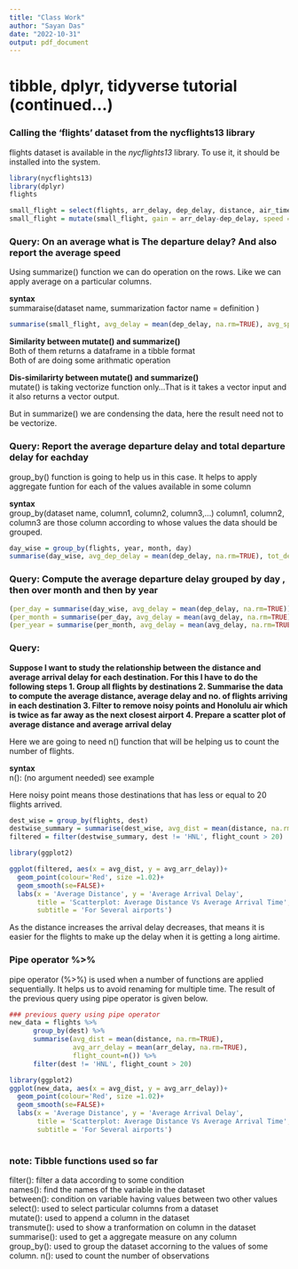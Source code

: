 ```yaml
---
title: "Class Work"
author: "Sayan Das"
date: "2022-10-31"
output: pdf_document
---
```


# tibble, dplyr, tidyverse tutorial (continued...)

### Calling the 'flights' dataset from the nycflights13 library
flights dataset is available in the *nycflights13* library. To use it, it should be installed into the system.
```r
library(nycflights13)
library(dplyr)
flights
```

```r
small_flight = select(flights, arr_delay, dep_delay, distance, air_time)
small_flight = mutate(small_flight, gain = arr_delay-dep_delay, speed = distance/air_time*60)
```

### Query: On an average what is The departure delay? And also report the average speed
Using summarize() function we can do operation on the rows. Like we can apply average on a particular columns. 

**syntax**  
summaraise(dataset name, summarization factor name = definition )
```r
summarise(small_flight, avg_delay = mean(dep_delay, na.rm=TRUE), avg_speed = mean(speed, na.rm=TRUE))
```

**Similarity between mutate() and summarize()**  
Both of them  returns a dataframe in a tibble format  
Both of are doing some arithmatic operation

**Dis-similarirty between mutate() and summarize()**  
mutate() is taking vectorize function only...That is it takes a vector input and it also returns a vector output.

But in summarize() we are condensing the data, here the result need not to be vectorize.

### Query: Report the average departure delay and total departure delay for eachday
group_by() function is going to help us in this case. It helps to apply aggregate funtion for each of the values available in some column

**syntax**  
group_by(dataset name, column1, column2, column3,...) column1, column2, column3 are those column according to whose values the data should be grouped.

```r
day_wise = group_by(flights, year, month, day)
summarise(day_wise, avg_dep_delay = mean(dep_delay, na.rm=TRUE), tot_dep_delay = sum(dep_delay, na.rm=TRUE))
```

### Query: Compute the average departure delay grouped by day , then over month  and then by year

```r
(per_day = summarise(day_wise, avg_delay = mean(dep_delay, na.rm=TRUE)))
(per_month = summarise(per_day, avg_delay = mean(avg_delay, na.rm=TRUE)))
(per_year = summarise(per_month, avg_delay = mean(avg_delay, na.rm=TRUE)))
```

### Query: 
**Suppose I want to  study the relationship between the distance and average arrival delay for each destination. For this I have to  do the following steps 
1. Group all flights by destinations
2. Summarise the data to compute the average distance, average delay and no. of flights arriving in each destination
3. Filter to remove noisy points and Honolulu air which is twice as far away as the next closest airport
4. Prepare a scatter plot of average distance and average arrival delay **

Here we are going to need n() function that will be helping us to count the number of flights. 

**syntax**  
n(): (no argument needed) see example

Here noisy point means those destinations that has less or equal to 20 flights arrived.  
```r
dest_wise = group_by(flights, dest)
destwise_summary = summarise(dest_wise, avg_dist = mean(distance, na.rm=TRUE), avg_arr_delay = mean(arr_delay, na.rm=TRUE), flight_count=n())
filtered = filter(destwise_summary, dest != 'HNL', flight_count > 20)

library(ggplot2)

ggplot(filtered, aes(x = avg_dist, y = avg_arr_delay))+
  geom_point(colour='Red', size =1.02)+
  geom_smooth(se=FALSE)+
  labs(x = 'Average Distance', y = 'Average Arrival Delay',
       title = 'Scatterplot: Average Distance Vs Average Arrival Time',
       subtitle = 'For Several airports')
```

As the distance increases the arrival delay decreases, that means it is easier for the flights to  make up the delay when it is getting a long airtime. 

### Pipe operator %>%
pipe operator (%>%) is used when a number of functions are applied sequentially. It helps us to avoid renaming for multiple time. The result of the previous query using pipe operator is given below. 

```r
### previous query using pipe operator
new_data = flights %>% 
      group_by(dest) %>%
      summarise(avg_dist = mean(distance, na.rm=TRUE), 
                avg_arr_delay = mean(arr_delay, na.rm=TRUE), 
                flight_count=n()) %>%
      filter(dest != 'HNL', flight_count > 20)

library(ggplot2)
ggplot(new_data, aes(x = avg_dist, y = avg_arr_delay))+
  geom_point(colour='Red', size =1.02)+
  geom_smooth(se=FALSE)+
  labs(x = 'Average Distance', y = 'Average Arrival Delay',
       title = 'Scatterplot: Average Distance Vs Average Arrival Time',
       subtitle = 'For Several airports')
  
```
### note: Tibble functions used so far
filter(): filter a data according to some condition  
names(): find the names of the variable in the dataset  
between(): condition on variable having values between two other values  
select(): used to select particular columns from a dataset  
mutate(): used to append a column in the dataset  
transmute(): used to show a tranformation on column in the dataset  
summarise(): used to get a aggregate measure on any column  
group_by(): used to group the dataset accorning to the values of some column.
n(): used to count the number of observations 